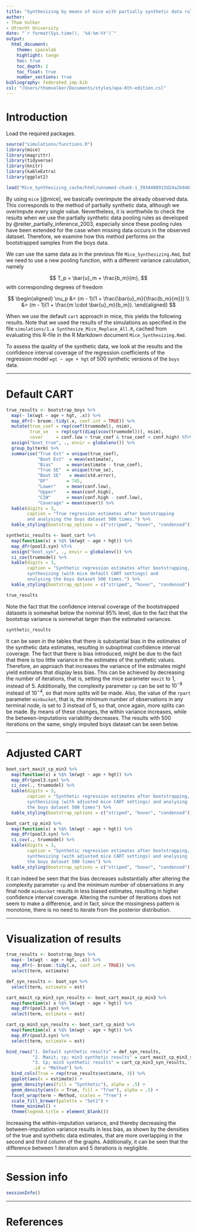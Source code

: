 ```yaml
---
title: "Synthesizing by means of mice with partially synthetic data rules"
author:
- Thom Volker
- Utrecht University
date: "`r format(Sys.time(), '%d-%m-%Y')`"
output: 
  html_document:
    theme: spacelab
    highlight: tango
    toc: true
    toc_depth: 2
    toc_float: true
    number_sections: true
bibliography: federated_imp.bib
csl: "/Users/thomvolker/Documents/styles/apa-6th-edition.csl"
---
```


# Introduction

Load the required packages.

```r
source("simulations/functions.R")
library(mice)
library(magrittr)
library(tidyverse)
library(knitr)
library(kableExtra)
library(ggplot2)
```

```r
load("Mice_Synthesizing_cache/html/unnamed-chunk-1_3934488913d24a2b94b74c88c35323d4.RData")
```


By using `mice` [@mice], we basically overimpute the already observed data. This corresponds to the method of partially synthetic data, although we overimpute every single value. Nevertheless, it is worthwhile to check the results when we use the partially synthetic data pooling rules as developed by @reiter_partially_inference_2003, especially since these pooling rules have been extended for the case when missing data occurs in the observed dataset. Therefore, we examine how this method performs on the bootstrapped samples from the boys data.

We can use the same data as in the previous file `Mice_Synthesizing.Rmd`, but we need to use a new pooling function, with a different variance calculation, namely

$$
T_p = \bar{u}_m + \frac{b_m}{m},
$$
with corresponding degrees of freedom

$$
\begin{aligned}
\nu_p &= (m - 1)(1 + \frac{\bar{u}_m}{\frac{b_m}{m}}) \\
&= (m - 1)(1 + \frac{m \cdot \bar{u}_m}{b_m}).
\end{aligned}
$$

When we use the default `cart` approach in mice, this yields the following results. Note that we used the results of the simulations as specified in the file `simulations/1.a Synthesize_Mice_Replace_All.R`, cached from evaluating this R-file in the R Markdown document `Mice_Synthesizing.Rmd`. 

To assess the quality of the synthetic data, we look at the results and the confidence interval coverage of the regression coefficients of the regression model `wgt ~ age + hgt` of 500 synthetic versions of the `boys` data.

---

# Default CART

```r
true_results <- bootstrap_boys %>%
  map(~ lm(wgt ~ age + hgt, .x)) %>%
  map_dfr(~ broom::tidy(.x, conf.int = TRUE)) %>%
  mutate(true_coef = rep(coef(truemodel), nsim),
         true_se   = rep(sqrt(diag(vcov(truemodel))), nsim),
         cover     = conf.low < true_coef & true_coef < conf.high) %T>% 
  assign("boot_true", ., envir = globalenv()) %>%
  group_by(term) %>%
  summarise("True Est" = unique(true_coef),
            "Boot Est"  = mean(estimate),
            "Bias"     = mean(estimate - true_coef),
            "True SE"  = unique(true_se),
            "Boot SE"   = mean(std.error),
            "DF"       = 745,
            "Lower"    = mean(conf.low),
            "Upper"    = mean(conf.high),
            "CIW"      = mean(conf.high - conf.low),
            "Coverage" = mean(cover)) %>%
  kable(digits = 3, 
        caption = "True regression estimates after bootstrapping 
        and analysing the boys dataset 500 times.") %>%
  kable_styling(bootstrap_options = c("striped", "hover", "condensed"))

synthetic_results <- boot_cart %>%
  map(function(x) x %$% lm(wgt ~ age + hgt)) %>%
  map_dfr(pool3.syn) %T>% 
  assign("boot_syn", ., envir = globalenv()) %>%
  ci_cov(truemodel) %>%
  kable(digits = 3, 
        caption = "Synthetic regression estimates after bootstrapping, 
        synthesizing (with mice default CART settings) and 
        analysing the boys dataset 500 times.") %>%
  kable_styling(bootstrap_options = c("striped", "hover", "condensed"))
```

```r
true_results
```

Note the fact that the confidence interval coverage of the bootstrapped datasets is somewhat below the nominal $95\%$ level, due to the fact that the bootstrap variance is somewhat larger than the estimated variances. 

```r
synthetic_results
```

It can be seen in the tables that there is substantial bias in the estimates of the synthetic data estimates, resulting in suboptimal confidence interval coverage. The fact that there is bias introduced, might be due to the fact that there is too little variance in the estimates of the synthetic values. Therefore, an approach that increases the variance of the estimates might yield estimates that display less bias. This can be achieved by decreasing the number of iterations, that is, setting the mice parameter `maxit` to 1, instead of 5. Additionally, the complexity parameter `cp` can be set to $10^{−8}$ instead of $10^{−4}$, so that more splits will be made. Also, the value of the `rpart` parameter `minbucket`, that is, the minimum number of observations in any terminal node, is set to 3 instead of 5, so that, once again, more splits can be made. By means of these changes, the within variance increases, while the between-imputations variability decreases. The results with 500 iterations on the same, singly imputed boys dataset can be seen below.

---

# Adjusted CART

```r
boot_cart_maxit_cp_min3 %>%
  map(function(x) x %$% lm(wgt ~ age + hgt)) %>%
  map_dfr(pool3.syn) %>%
  ci_cov(., truemodel) %>%
  kable(digits = 3,
        caption = "Synthetic regression estimates after bootstrapping, 
        synthesizing (with adjusted mice CART settings) and analysing
        the boys dataset 500 times") %>%
  kable_styling(bootstrap_options = c("striped", "hover", "condensed"))

boot_cart_cp_min3 %>%
  map(function(x) x %$% lm(wgt ~ age + hgt)) %>%
  map_dfr(pool3.syn) %>%
  ci_cov(., truemodel) %>%
  kable(digits = 3,
        caption = "Synthetic regression estimates after bootstrapping, 
        synthesizing (with adjusted mice CART settings) and analysing
        the boys dataset 500 times") %>%
  kable_styling(bootstrap_options = c("striped", "hover", "condensed"))
```

It can indeed be seen that the bias decreases substantially after altering the complexity parameter `cp` and the minimum number of observations in any final node `minbucket` results in less biased estimates, resulting in higher confidence interval coverage. Altering the number of iterations does not seem to make a difference, and in fact, since the missingness pattern is monotone, there is no need to iterate from the posterior distribution.

--- 

# Visualization of results

```r
true_results <- bootstrap_boys %>%
  map(~ lm(wgt ~ age + hgt, .x)) %>%
  map_dfr(~ broom::tidy(.x, conf.int = TRUE)) %>%
  select(term, estimate)

def_syn_results <- boot_syn %>%
  select(term, estimate = est)

cart_maxit_cp_min3_syn_results <- boot_cart_maxit_cp_min3 %>%
  map(function(x) x %$% lm(wgt ~ age + hgt)) %>%
  map_dfr(pool3.syn) %>%
  select(term, estimate = est)

cart_cp_min3_syn_results <- boot_cart_cp_min3 %>%
  map(function(x) x %$% lm(wgt ~ age + hgt)) %>%
  map_dfr(pool3.syn) %>%
  select(term, estimate = est)

bind_rows("1. Default synthetic results" = def_syn_results,
          "2. Maxit; cp; min3 synthetic results" = cart_maxit_cp_min3_syn_results,
          "3. Cp; min3 synthetic results" = cart_cp_min3_syn_results, 
          .id = "Method") %>%
  bind_cols(True = rep(true_results$estimate, 3)) %>%
  ggplot(aes(x = estimate)) +
  geom_density(aes(fill = "Synthetic"), alpha = .5) +
  geom_density(aes(x = True, fill = "True"), alpha = .5) +
  facet_wrap(term ~ Method, scales = "free") +
  scale_fill_brewer(palette = "Set1") +
  theme_minimal() +
  theme(legend.title = element_blank())

```

Increasing the within-imputation variance, and thereby decreasing the between-imputation variance results in less bias, as shown by the densities of the true and synthetic data estimates, that are more overlapping in the second and third column of the graphs. Additionally, it can be seen that the difference between 1 iteration and 5 iterations is negligible. 


---


# Session info

```r
sessionInfo()
```

---


# References
